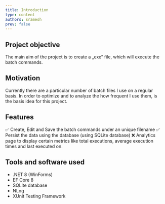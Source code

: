 ```yaml
---
title: Introduction
type: content
authors: sramesh
prev: false
---
```


## Project objective

The main aim of the project is to create a „exe“ file, which will execute the batch commands.

## Motivation

Currently there are a particular number of batch files I use on a regular basis. In order to optimize and to analyze the how frequent I use them, is the basis idea for this project.

## Features

✅ Create, Edit and Save the batch commands under an unique filename
✅ Persist the data using the database (using SQLite database)
❌ Analytics page to display certain metrics like total executions, average execution times and last executed on.

## Tools and software used

- .NET 8 (WinForms)
- EF Core 8
- SQLite database
- NLog
- XUnit Testing Framework

